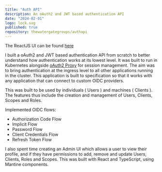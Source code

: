 ```yaml
---
title: "Auth API"
description: An oAuth2 and JWT based authentication API 
date: "2024-02-01"
logo: lock.svg
published: true
repository: thewatergategroups/authapi
---
```


The ReactJS UI can be found [here](https://github.com/thewatergategroups/adminui)

I built a oAuth2 and JWT based authentication API from scratch to better understand how authentication works at its lowest level.
It was built to run in Kubernetes alongside [oAuth2 Proxy](https://github.com/oauth2-proxy/oauth2-proxy) for session management.
The aim was to bring authentication at the ingress level to all other applications running in the cluster. 
This application is built to specification so that it works with any application that can connect to custom OIDC providers.

This was built to be used by individuals ( Users ) and machines ( Clients ). The features thus include the creation and management of 
Users, Clients, Scopes and Roles.

Implemented OIDC flows:
 - Authorization Code Flow
 - Implicit Flow 
 - Password Flow
 - Client Credentials Flow 
 - Refresh Token Flow

I also spent time creating an Admin UI which allows a user to view their profile, 
and if they have permissions to add, remove and update Users, Clients, Roles and Scopes.
This was built with React and TypeScript, using Mantine components. 


